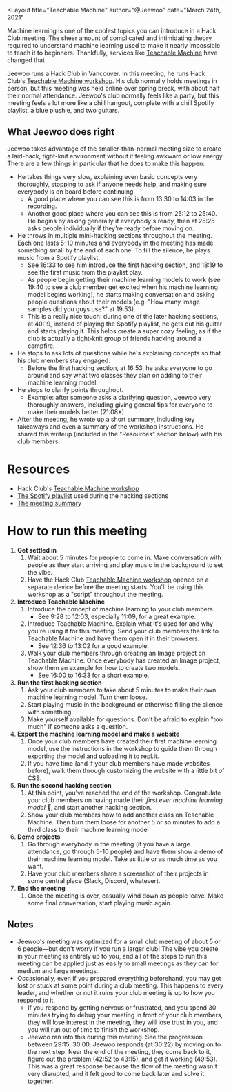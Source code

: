 
<Layout
title="Teachable Machine"
author="@Jeewoo"
date="March 24th, 2021"
>

<YouTubeEmbed url="https://youtu.be/Q1_EyEhEu4o" />

Machine learning is one of the coolest topics you can introduce in a Hack Club meeting. The sheer amount of complicated and intimidating theory required to understand machine learning used to make it nearly impossible to teach it to beginners. Thankfully, services like [Teachable Machine](https://teachablemachine.withgoogle.com) have changed that.

Jeewoo runs a Hack Club in Vancouver. In this meeting, he runs Hack Club's [Teachable Machine workshop](https://workshops.hackclub.com/teachable_machine). His club normally holds meetings in person, but this meeting was held online over spring break, with about half their normal attendance. Jeewoo's club normally feels like a party, but this meeting feels a lot more like a chill hangout, complete with a chill Spotify playlist, a blue plushie, and two guitars.

## What Jeewoo does right

Jeewoo takes advantage of the smaller-than-normal meeting size to create a laid-back, tight-knit environment without it feeling awkward or low energy. There are a few things in particular that he does to make this happen:

- He takes things very slow, explaining even basic concepts very thoroughly, stopping to ask if anyone needs help, and making sure everybody is on board before continuing.
  - A good place where you can see this is from <Timestamp>13:30</Timestamp> to <Timestamp>14:03</Timestamp> in the recording.
  - Another good place where you can see this is from <Timestamp>25:12</Timestamp> to <Timestamp>25:40</Timestamp>. He begins by asking generally if everybody's ready, then at <Timestamp>25:25</Timestamp> asks people individually if they're ready before moving on.
- He throws in multiple mini-hacking sections throughout the meeting. Each one lasts 5-10 minutes and everybody in the meeting has made something small by the end of each one. To fill the silence, he plays music from a Spotify playlist.
  - See <Timestamp>16:33</Timestamp> to see him introduce the first hacking section, and <Timestamp>18:19</Timestamp> to see the first music from the playlist play.
  - As people begin getting their machine learning models to work (see <Timestamp>19:40</Timestamp> to see a club member get excited when his machine learning model begins working), he starts making conversation and asking people questions about their models (e.g. "How many image samples did you guys use?" at <Timestamp>19:53</Timestamp>).
  - This is a really nice touch: during one of the later hacking sections, at <Timestamp>40:19</Timestamp>, instead of playing the Spotify playlist, he gets out his guitar and starts playing it. This helps create a super cozy feeling, as if the club is actually a tight-knit group of friends hacking around a campfire.
- He stops to ask lots of questions while he's explaining concepts so that his club members stay engaged.
  - Before the first hacking section, at <Timestamp>16:53</Timestamp>, he asks everyone to go around and say what two classes they plan on adding to their machine learning model.
- He stops to clarify points throughout.
  - Example: after someone asks a clarifying question, Jeewoo very thoroughly answers, including giving general tips for everyone to make their models better (<Timestamp>21:08*</Timestamp>)
- After the meeting, he wrote up a short summary, including key takeaways and even a summary of the workshop instructions. He shared this writeup (included in the "Resources" section below) with his club members.

# Resources

- Hack Club's [Teachable Machine workshop](https://workshops.hackclub.com/teachable_machine)
- [The Spotify playlist](https://open.spotify.com/user/chilledcow/playlist/0vvXsWCC9xrXsKd4FyS8kM?si=vIiGeO6HTuiriXoatpkJLQ) used during the hacking sections
- [The meeting summary](https://www.notion.so/S4-Machine-Learning-with-Teachable-Machine-March-23-2021-f85f83c111d64d65a340238ce3c6b633)

# How to run this meeting

1. **Get settled in**
   1. Wait about 5 minutes for people to come in. Make conversation with people as they start arriving and play music in the background to set the vibe.
   2. Have the Hack Club [Teachable Machine workshop](https://workshops.hackclub.com/teachable_machine) opened on a separate device before the meeting starts. You'll be using this workshop as a "script" throughout the meeting.
2. **Introduce Teachable Machine**
   1. Introduce the concept of machine learning to your club members.
      - See <Timestamp>9:28</Timestamp> to <Timestamp>12:03</Timestamp>, especially <Timestamp>11:09</Timestamp>, for a great example.
   2. Introduce Teachable Machine. Explain what it's used for and why you're using it for this meeting. Send your club members the link to Teachable Machine and have them open it in their browsers.
      - See <Timestamp>12:36</Timestamp> to <Timestamp>13:02</Timestamp> for a good example.
   3. Walk your club members through creating an Image project on Teachable Machine. Once everybody has created an Image project, show them an example for how to create two models.
      - See <Timestamp>16:00</Timestamp> to <Timestamp>16:33</Timestamp> for a short example.
3. **Run the first hacking section**
   1. Ask your club members to take about 5 minutes to make their own machine learning model. Turn them loose.
   2. Start playing music in the background or otherwise filling the silence with something.
   3. Make yourself available for questions. Don't be afraid to explain "too much" if someone asks a question.
4. **Export the machine learning model and make a website**
   1. Once your club members have created their first machine learning model, use the instructions in the workshop to guide them through exporting the model and uploading it to repl.it.
   2. If you have time (and if your club members have made websites before), walk them through customizing the website with a little bit of CSS.
5. **Run the second hacking section**
   1. At this point, you've reached the end of the workshop. Congratulate your club members on having made their _first ever machine learning model 🎉_, and start another hacking section.
   2. Show your club members how to add another class on Teachable Machine. Then turn them loose for another 5 or so minutes to add a third class to their machine learning model
6. **Demo projects**
   1. Go through everybody in the meeting (if you have a large attendance, go through 5-10 people) and have them show a demo of their machine learning model. Take as little or as much time as you want.
   2. Have your club members share a screenshot of their projects in some central place (Slack, Discord, whatever).
7. **End the meeting**
   1. Once the meeting is over, casually wind down as people leave. Make some final conversation, start playing music again.

## Notes

- Jeewoo's meeting was optimized for a small club meeting of about 5 or 6 people—but don't worry if you run a larger club! The vibe you create in your meeting is entirely up to you, and all of the steps to run this meeting can be applied just as easily to small meetings as they can for medium and large meetings.
- Occasionally, even if you prepared everything beforehand, you may get lost or stuck at some point during a club meeting. This happens to every leader, and whether or not it ruins your club meeting is up to how you respond to it.
  - If you respond by getting nervous or frustrated, and you spend 30 minutes trying to debug your meeting in front of your club members, they will lose interest in the meeting, they will lose trust in you, and you will run out of time to finish the workshop.
  - Jeewoo ran into this during this meeting. See the progression between <Timestamp>29:15</Timestamp>, <Timestamp>30:00</Timestamp>. Jeewoo responds (at <Timestamp>30:22</Timestamp>) by moving on to the next step. Near the end of the meeting, they come back to it, figure out the problem (<Timestamp>42:52</Timestamp> to <Timestamp>43:15</Timestamp>), and get it working (<Timestamp>49:53</Timestamp>). This was a great response because the flow of the meeting wasn't very disrupted, and it felt good to come back later and solve it together.

</Layout>
